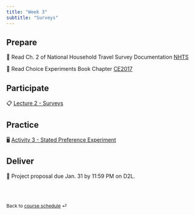 ```yaml
---
title: "Week 3"
subtitle: "Surveys"
---
```


## Prepare

📖 Read Ch. 2 of National Household Travel Survey Documentation [NHTS](https://github.com/Hawkins-TECH-Lab/ENCI707/blob/dc0772ab0b84414af5737676f07761518ea46dcf/Resources/NHTS2017_UsersGuide_04232019_1.pdf)

📖 Read Choice Experiments Book Chapter [CE2017](https://github.com/Hawkins-TECH-Lab/ENCI707/blob/b33579620acb185975f362123ed1e1c2d3637bf7/Resources/2017_Choice_Experiments_Environmental_Economics.pdf)

## Participate

📋 [Lecture 2 - Surveys](/teaching/ENCI707/slides/lec-2.html)

## Practice

🖥️ [Activity 3 - Stated Preference Experiment](/teaching/ENCI707/ae/ae-3.html)

## Deliver
📝 Project proposal due Jan. 31 by 11:59 PM on D2L.

<br><br>

::: {style="font-size: 0.875em;"}
Back to [course schedule](/teaching/ENCI707/ "Course schedule") ⏎
:::